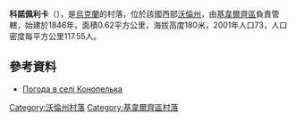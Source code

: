{{coord|50|55|5|N|25|26|9|E|scale:30000|display=title}}

'''科諾佩利卡'''（{{lang-uk|Конопелька}}），是[[烏克蘭|烏克蘭]]的村落，位於該國西部[[沃倫州|沃倫州]]，由[[基韋爾齊區|基韋爾齊區]]負責管轄，始建於1846年，面積0.62平方公里，海拔高度180米，2001年人口73，人口密度每平方公里117.55人。

==參考資料==
* [http://weather.in.ua/ua/volynskaja/11341 Погода в селі Конопелька] {{Wayback|url=http://weather.in.ua/ua/volynskaja/11341 |date=20111219100729 }}

[[Category:沃倫州村落|Category:沃倫州村落]]
[[Category:基韋爾齊區村落|Category:基韋爾齊區村落]]


{{Volyn-geo-stub}}